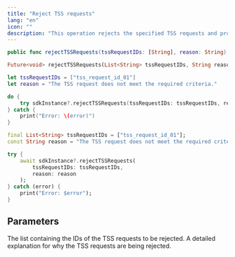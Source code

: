 ```yaml
---
title: "Reject TSS requests"
lang: "en"
icon: ""
description: "This operation rejects the specified TSS requests and provides reason for the rejection."
---
```


<CodeGroup>

```Swift iOS
public func rejectTSSRequests(tssRequestIDs: [String], reason: String) throws
```

```Dart Flutter
Future<void> rejectTSSRequests(List<String> tssRequestIDs, String reason) async
```

</CodeGroup>


<RequestExample>

```Swift iOS
let tssRequestIDs = ["tss_request_id_01"]
let reason = "The TSS request does not meet the required criteria."

do {
    try sdkInstance?.rejectTSSRequests(tssRequestIDs: tssRequestIDs, reason: reason)
} catch {
    print("Error: \(error)")
}
```

```Dart Flutter
final List<String> tssRequestIDs = ["tss_request_id_01"];
const String reason = "The TSS request does not meet the required criteria.";

try {
    await sdkInstance?.rejectTSSRequests(
        tssRequestIDs: tssRequestIDs, 
        reason: reason
    );
} catch (error) {
    print("Error: $error");
}
```


</RequestExample>


## Parameters

<ParamField path="tssRequestIDs" type="string[]">
The list containing the IDs of the TSS requests to be rejected.
</ParamField>

<ParamField path="reason" type="string">
A detailed explanation for why the TSS requests are being rejected.
</ParamField>
